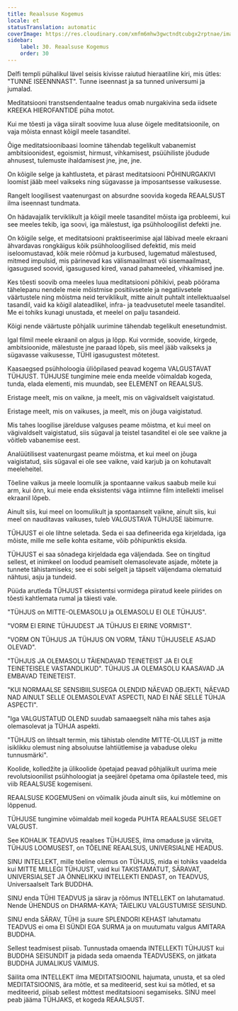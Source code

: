 ```yaml
---
title: Reaalsuse Kogemus
locale: et
statusTranslation: automatic
coverImage: https://res.cloudinary.com/xmfm6mhw3gwctndtcubgx2rptnae/image/upload/v1740337243/small_cover_educacion_fundamental_a051170f1c.webp
sidebar:
    label: 30. Reaalsuse Kogemus
    order: 30
---
```

Delfi templi pühalikul lävel seisis kivisse raiutud hieraatiline kiri, mis ütles: "TUNNE ISEENNNAST". Tunne iseennast ja sa tunned universumi ja jumalad.

Meditatsiooni transtsendentaalne teadus omab nurgakivina seda iidsete KREEKA HIEROFANTIDE püha motot.

Kui me tõesti ja väga siiralt soovime luua aluse õigele meditatsioonile, on vaja mõista ennast kõigil meele tasanditel.

Õige meditatsioonibaasi loomine tähendab tegelikult vabanemist ambitsioonidest, egoismist, hirmust, vihkamisest, psüühiliste jõudude ahnusest, tulemuste ihaldamisest jne, jne, jne.

On kõigile selge ja kahtlusteta, et pärast meditatsiooni PÕHINURGAKIVI loomist jääb meel vaikseks ning sügavasse ja imposantsesse vaikusesse.

Rangelt loogilisest vaatenurgast on absurdne soovida kogeda REAALSUST ilma iseennast tundmata.

On hädavajalik terviklikult ja kõigil meele tasanditel mõista iga probleemi, kui see meeles tekib, iga soovi, iga mälestust, iga psühholoogilist defekti jne.

On kõigile selge, et meditatsiooni praktiseerimise ajal läbivad meele ekraani ähvardavas rongkäigus kõik psühholoogilised defektid, mis meid iseloomustavad, kõik meie rõõmud ja kurbused, lugematud mälestused, mitmed impulsid, mis pärinevad kas välismaailmast või sisemaailmast, igasugused soovid, igasugused kired, vanad pahameeled, vihkamised jne.

Kes tõesti soovib oma meeles luua meditatsiooni põhikivi, peab pöörama tähelepanu nendele meie mõistmise positiivsetele ja negatiivsetele väärtustele ning mõistma neid terviklikult, mitte ainult puhtalt intellektuaalsel tasandil, vaid ka kõigil alateadlikel, infra- ja teadvusetutel meele tasanditel. Me ei tohiks kunagi unustada, et meelel on palju tasandeid.

Kõigi nende väärtuste põhjalik uurimine tähendab tegelikult enesetundmist.

Igal filmil meele ekraanil on algus ja lõpp. Kui vormide, soovide, kirgede, ambitsioonide, mälestuste jne paraad lõpeb, siis meel jääb vaikseks ja sügavasse vaikusesse, TÜHI igasugustest mõtetest.

Kaasaegsed psühholoogia üliõpilased peavad kogema VALGUSTAVAT TÜHJUST. TÜHJUSE tungimine meie enda meelde võimaldab kogeda, tunda, elada elementi, mis muundab, see ELEMENT on REAALSUS.

Eristage meelt, mis on vaikne, ja meelt, mis on vägivaldselt vaigistatud.

Eristage meelt, mis on vaikuses, ja meelt, mis on jõuga vaigistatud.

Mis tahes loogilise järelduse valguses peame mõistma, et kui meel on vägivaldselt vaigistatud, siis sügaval ja teistel tasanditel ei ole see vaikne ja võitleb vabanemise eest.

Analüütilisest vaatenurgast peame mõistma, et kui meel on jõuga vaigistatud, siis sügaval ei ole see vaikne, vaid karjub ja on kohutavalt meeleheitel.

Tõeline vaikus ja meele loomulik ja spontaanne vaikus saabub meile kui arm, kui õnn, kui meie enda eksistentsi väga intiimne film intellekti imelisel ekraanil lõpeb.

Ainult siis, kui meel on loomulikult ja spontaanselt vaikne, ainult siis, kui meel on nauditavas vaikuses, tuleb VALGUSTAVA TÜHJUSE läbimurre.

TÜHJUST ei ole lihtne seletada. Seda ei saa defineerida ega kirjeldada, iga mõiste, mille me selle kohta esitame, võib põhipunktis eksida.

TÜHJUST ei saa sõnadega kirjeldada ega väljendada. See on tingitud sellest, et inimkeel on loodud peamiselt olemasolevate asjade, mõtete ja tunnete tähistamiseks; see ei sobi selgelt ja täpselt väljendama olematuid nähtusi, asju ja tundeid.

Püüda arutleda TÜHJUST eksistentsi vormidega piiratud keele piirides on tõesti kahtlemata rumal ja täiesti vale.

"TÜHJUS on MITTE-OLEMASOLU ja OLEMASOLU EI OLE TÜHJUS".

"VORM EI ERINE TÜHJUDEST JA TÜHJUS EI ERINE VORMIST".

"VORM ON TÜHJUS JA TÜHJUS ON VORM, TÄNU TÜHJUSELE ASJAD OLEVAD".

"TÜHJUS JA OLEMASOLU TÄIENDAVAD TEINETEIST JA EI OLE TEINETEISELE VASTANDLIKUD". TÜHJUS JA OLEMASOLU KAASAVAD JA EMBAVAD TEINETEIST.

"KUI NORMAALSE SENSIBIILSUSEGA OLENDID NÄEVAD OBJEKTI, NÄEVAD NAD AINULT SELLE OLEMASOLEVAT ASPECTI, NAD EI NÄE SELLE TÜHJA ASPECTI".

"Iga VALGUSTATUD OLEND suudab samaaegselt näha mis tahes asja olemasolevat ja TÜHJA aspekti.

"TÜHJUS on lihtsalt termin, mis tähistab olendite MITTE-OLULIST ja mitte isiklikku olemust ning absoluutse lahtiütlemise ja vabaduse oleku tunnusmärki".

Koolide, kolledžite ja ülikoolide õpetajad peavad põhjalikult uurima meie revolutsioonilist psühholoogiat ja seejärel õpetama oma õpilastele teed, mis viib REAALSUSE kogemiseni.

REAALSUSE KOGEMUSeni on võimalik jõuda ainult siis, kui mõtlemine on lõppenud.

TÜHJUSE tungimine võimaldab meil kogeda PUHTA REAALSUSE SELGET VALGUST.

See KOHALIK TEADVUS reaalses TÜHJUSES, ilma omaduse ja värvita, TÜHJUS LOOMUSEST, on TÕELINE REAALSUS, UNIVERSIALNE HEADUS.

SINU INTELLEKT, mille tõeline olemus on TÜHJUS, mida ei tohiks vaadelda kui MITTE MILLEGI TÜHJUST, vaid kui TAKISTAMATUT, SÄRAVAT, UNIVERSIALSET JA ÕNNELIKKU INTELLEKTI ENDAST, on TEADVUS, Universaalselt Tark BUDDHA.

SINU enda TÜHI TEADVUS ja särav ja rõõmus INTELLEKT on lahutamatud. Nende ÜHENDUS on DHARMA-KAYA; TÄIELIKU VALGUSTUMISE SEISUND.

SINU enda SÄRAV, TÜHI ja suure SPLENDORI KEHAST lahutamatu TEADVUS ei oma EI SÜNDI EGA SURMA ja on muutumatu valgus AMITARA BUDDHA.

Sellest teadmisest piisab. Tunnustada omaenda INTELLEKTI TÜHJUST kui BUDDHA SEISUNDIT ja pidada seda omaenda TEADVUSEKS, on jätkata BUDDHA JUMALIKUS VAIMUS.

Säilita oma INTELLEKT ilma MEDITATSIOONIL hajumata, unusta, et sa oled MEDITATSIOONIS, ära mõtle, et sa mediteerid, sest kui sa mõtled, et sa mediteerid, piisab sellest mõttest meditatsiooni segamiseks. SINU meel peab jääma TÜHJAKS, et kogeda REAALSUST.


